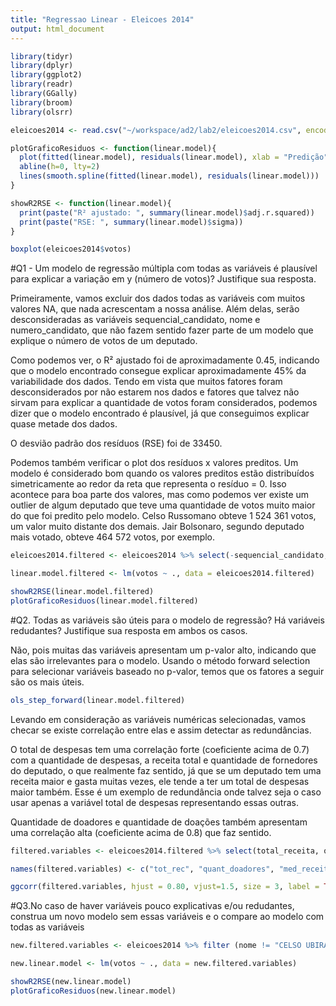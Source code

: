 ```yaml
---
title: "Regressao Linear - Eleicoes 2014"
output: html_document
---
```


```r
library(tidyr)
library(dplyr)
library(ggplot2)
library(readr)
library(GGally)
library(broom)
library(olsrr)
```

```r
eleicoes2014 <- read.csv("~/workspace/ad2/lab2/eleicoes2014.csv", encoding = "latin1") %>% select(-cargo)

plotGraficoResiduos <- function(linear.model){
  plot(fitted(linear.model), residuals(linear.model), xlab = "Predição", ylab = "Resíduos")
  abline(h=0, lty=2)
  lines(smooth.spline(fitted(linear.model), residuals(linear.model)))
}

showR2RSE <- function(linear.model){
  print(paste("R² ajustado: ", summary(linear.model)$adj.r.squared))
  print(paste("RSE: ", summary(linear.model)$sigma))
}

boxplot(eleicoes2014$votos)
```

#Q1 - Um modelo de regressão múltipla com todas as variáveis é plausível para explicar a variação em y (número de votos)? Justifique sua resposta.

Primeiramente, vamos excluir dos dados todas as variáveis com muitos valores NA, que nada acrescentam a nossa análise. Além delas, serão desconsideradas as variáveis sequencial_candidato, nome e numero_candidato, que não fazem sentido fazer parte de um modelo que explique o número de votos de um deputado.

Como podemos ver, o R² ajustado foi de aproximadamente 0.45, indicando que o modelo encontrado consegue explicar aproximadamente 45% da variabilidade dos dados. Tendo em vista que muitos fatores foram desconsiderados por não estarem nos dados e fatores que talvez não sirvam para explicar a quantidade de votos foram considerados, podemos dizer que o modelo encontrado é plausível, já que conseguimos explicar quase metade dos dados.

O desvião padrão dos resíduos (RSE) foi de 33450.

Podemos também verificar o plot dos resíduos x valores preditos. Um modelo é considerado bom quando os valores preditos estão distribuídos simetricamente ao redor da reta que representa o resíduo = 0. Isso acontece para boa parte dos valores, mas como podemos ver existe um outlier de algum deputado que teve uma quantidade de votos muito maior do que foi predito pelo modelo. Celso Russomano obteve 1 524 361 votos, um valor muito distante dos demais. Jair Bolsonaro, segundo deputado mais votado, obteve 464 572 votos, por exemplo.

```r
eleicoes2014.filtered <- eleicoes2014 %>% select(-sequencial_candidato, -nome, -numero_cadidato, -recursos_de_outros_candidatos.comites, -recursos_de_partidos, -recursos_de_pessoas_físicas, -recursos_de_pessoas_juridicas, -recursos_proprios, -setor_economico_receita, -setor_economico_despesa)

linear.model.filtered <- lm(votos ~ ., data = eleicoes2014.filtered)

showR2RSE(linear.model.filtered)
plotGraficoResiduos(linear.model.filtered)
```


#Q2. Todas as variáveis são úteis para o modelo de regressão? Há variáveis redudantes? Justifique sua resposta em ambos os casos.

Não, pois muitas das variáveis apresentam um p-valor alto, indicando que elas são irrelevantes para o modelo. Usando o método forward selection para selecionar variáveis baseado no p-valor, temos que os fatores a seguir são os mais úteis.

```r
ols_step_forward(linear.model.filtered)
```

Levando em consideração as variáveis numéricas selecionadas, vamos checar se existe correlação entre elas e assim detectar as redundâncias.

O total de despesas tem uma correlação forte (coeficiente acima de 0.7) com a quantidade de despesas, a receita total e quantidade de fornedores do deputado, o que realmente faz sentido, já que se um deputado tem uma receita maior e gasta muitas vezes, ele tende a ter um total de despesas maior também. Esse é um exemplo de redundância onde talvez seja o caso usar apenas a variável total de despesas representando essas outras.

Quantidade de doadores e quantidade de doações também apresentam uma correlação alta (coeficiente acima de 0.8) que faz sentido.

```r
filtered.variables <- eleicoes2014.filtered %>% select(total_receita, quantidade_doadores, media_receita, quantidade_despesas, quantidade_fornecedores, media_despesa, total_despesa, quantidade_doacoes)

names(filtered.variables) <- c("tot_rec", "quant_doadores", "med_receita", "quant_despesa", "quant_forn", "med_despesa", "tot_despesa", "quant_doacoes")

ggcorr(filtered.variables, hjust = 0.80, vjust=1.5, size = 3, label = TRUE, var.position = 'diagonal', lower = TRUE)


```

#Q3.No caso de haver variáveis pouco explicativas e/ou redudantes, construa um novo modelo sem essas variáveis e o compare ao modelo com todas as variáveis


```r

new.filtered.variables <- eleicoes2014 %>% filter (nome != "CELSO UBIRAJARA RUSSOMANNO") %>% select(quantidade_doacoes, media_receita, media_despesa, total_despesa, UF, sexo, votos)

new.linear.model <- lm(votos ~ ., data = new.filtered.variables)

showR2RSE(new.linear.model)
plotGraficoResiduos(new.linear.model)
```









